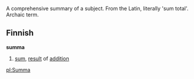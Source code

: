 A comprehensive summary of a subject. From the Latin, literally 'sum total'. Archaic term.

==Finnish==
'''summa'''
#[[sum]], [[result]] of [[addition]]

[[pl:Summa]]